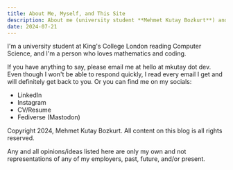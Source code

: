 ```yaml
---
title: About Me, Myself, and This Site
description: About me (university student **Mehmet Kutay Bozkurt**) and this site (Kutay's Blog).
date: 2024-07-21
---
```

I'm a university student at King's College London reading Computer Science, and I'm a person who loves mathematics and coding.

If you have anything to say, please email me at hello at mkutay dot dev. Even though I won't be able to respond quickly, I read every email I get and will definitely get back to you. Or you can find me on my socials:

- <Link href="https://www.linkedin.com/in/mehmet-kutay-bozkurt-6837b7241/">LinkedIn</Link>
- <Link href="https://www.instagram.com/mkutayboz">Instagram</Link>
- <Link href="/pdfs/mehmet-kutay-bozkurt.pdf">CV/Resume</Link>
- <Link href="https://social.vivaldi.net/@kutay">Fediverse (Mastodon)</Link>

Copyright 2024, Mehmet Kutay Bozkurt. All content on this blog is all rights reserved.

Any and all opinions/ideas listed here are only my own and not representations of any of my employers, past, future, and/or present.